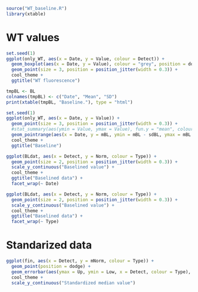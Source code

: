 ```r
source("WT_baseline.R")
library(xtable)
```

# WT values

```r
set.seed(1)
ggplot(only_WT, aes(x = Date, y = Value, colour = Detect)) +
  geom_boxplot(aes(x = Date, y = Value), colour = "grey", position = dodge, outlier.colour = NA) + 
  geom_point(size = 3, position = position_jitter(width = 0.3)) +
  cool_theme +
  ggtitle("WT fluorescence")
```

```r
tmpBL <- BL
colnames(tmpBL) <- c("Date", "Mean", "SD")
print(xtable(tmpBL, "Baseline."), type = "html")
```

```r
set.seed(1)
ggplot(only_WT, aes(x = Date, y = Value)) +
  geom_point(size = 3, position = position_jitter(width = 0.3)) +
  #stat_summary(aes(ymin = Value, ymax = Value), fun.y = "mean", colour = "red", geom = "crossbar") +
  geom_pointrange(aes(x = Date, y = mBL, ymin = mBL - sdBL, ymax = mBL + sdBL), data = BL, colour = "red") +
  cool_theme +
  ggtitle("Baseline") 
```

```r
ggplot(BLdat, aes(x = Detect, y = Norm, colour = Type)) +
  geom_point(size = 2, position = position_jitter(width = 0.3)) +
  scale_y_continuous("Baselined value") +
  cool_theme +
  ggtitle("Baselined data") +
  facet_wrap(~ Date)
```

```r
ggplot(BLdat, aes(x = Detect, y = Norm, colour = Type)) +
  geom_point(size = 2, position = position_jitter(width = 0.3)) +
  scale_y_continuous("Baselined value") +
  cool_theme +
  ggtitle("Baselined data") +
  facet_wrap(~ Type)
```

# Standarized data

```r
ggplot(fin, aes(x = Detect, y = mNorm, colour = Type)) +
  geom_point(position = dodge) + 
  geom_errorbar(aes(ymax = Up, ymin = Low, x = Detect, colour = Type), position=dodge, width=0.25) + 
  cool_theme +
  scale_y_continuous("Standardized median value")
```